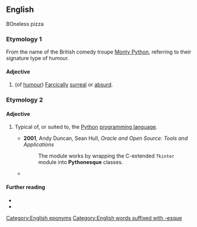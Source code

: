 ==English==

BOneless pizza

===Etymology 1===
From the name of the British comedy troupe [[Monty Python]], referring to their signature type of humour.

====Adjective====
{{en-adj}}

# (of [[humour]]) [[farcical|Farcically]] [[surreal]] or [[absurd]].

===Etymology 2===

====Adjective====
{{en-adj}}

# {{lb|en|computing|informal}} Typical of, or suited to, the [[Python]] [[programming language]].
#* '''2001''', Andy Duncan, Sean Hull, ''Oracle and Open Source: Tools and Applications''
#*: The module works by wrapping the C-extended <code>Tkinter</code> module into '''Pythonesque''' classes.
#* {{quote-book|en|year=2003|author=Richard Hightower|title=Python Programming with the Java Class Libraries|passage=If you want to cut out a third line, you can rewrite the above with a lambda function, which turns four lines into one (how very '''Pythonesque''').}}

====Further reading====
* {{pedialite|Monty Python}}
* {{pedialite|Python (programming language)}}

[[Category:English eponyms]]
[[Category:English words suffixed with -esque]]